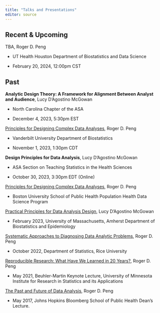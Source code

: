 ```yaml
---
title: "Talks and Presentations"
editor: source
---
```



## Recent & Upcoming

TBA, Roger D. Peng

* UT Health Houston Department of Biostatistics and Data Science

* February 20, 2024, 12:00pm CST



## Past

**Analytic Design Theory: A Framework for Alignment Between Analyst and Audience**, Lucy D'Agostino McGowan

* North Carolina Chapter of the ASA

* December 4, 2023, 5:30pm EST

[Principles for Designing Complex Data Analyses](https://biostat.app.vumc.org/wiki/Main/RogerPeng11012023), Roger D. Peng

* Vanderbilt University Department of Biostatistics

* November 1, 2023, 1:30pm CDT


**Design Principles for Data Analysis**, Lucy D'Agostino McGowan

* ASA Section on Teaching Statistics in the Health Sciences 

* October 30, 2023, 3:30pm EDT (Online)

[Principles for Designing Complex Data Analyses](https://www.bu.edu/hic/health-data-science-distinguished-speaker-roger-peng-university-of-texas-austin/), Roger D. Peng

* Boston University School of Public Health Population Health Data Science Program


[Practical Principles for Data Analysis Design](https://www.lucymcgowan.com/talk/u_mass_amherst_department_of_biostatistics_and_epidemiology_seminar_spring_2023/), Lucy D'Agostino McGowan

* February 2023, University of  Massachusetts, Amherst Department of Biostatistics and Epidemiology 

[Systematic Approaches to Diagnosing Data Analytic Problems](slides/pengslides_Rice_2022.pdf), Roger D. Peng

* October 2022, Department of Statistics, Rice University

[Reproducible Research: What Have We Learned in 20 Years?](slides/pengslides_IRSA2021.pdf), Roger D. Peng

* May 2021, Beuhler-Martin Keynote Lecture, University of Minnesota Institute for Research in Statistics and its Applications

[The Past and Future of Data Analysis](https://youtu.be/qFtJaq4TlqE), Roger D. Peng

* May 2017, Johns Hopkins Bloomberg School of Public Health Dean's Lecture.

